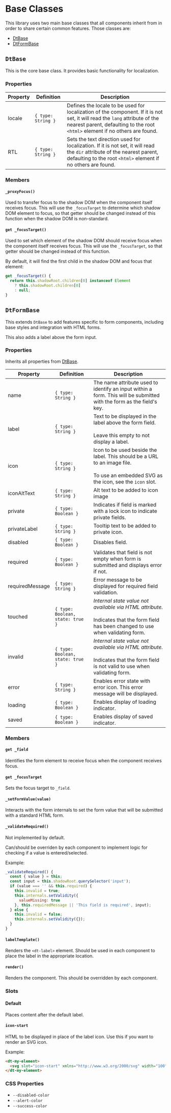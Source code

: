 
<Meta title="Architecture/Base Classes" />

# Base Classes

This library uses two main base classes that all components inherit from in order to share
certain common features. Those classes are:

- [DtBase](#dtbase)
- [DtFormBase](#dtformbase)

## `DtBase`

This is the core base class. It provides basic functionality for localization.

### Properties

| Property | Definition | Description |
| -------- | ---------- | ----------- |
| locale | `{ type: String }` | Defines the locale to be used for localization of the component. If it is not set, it will read the `lang` attribute of the nearest parent, defaulting to the root `<html>` element if no others are found. |
| RTL | `{ type: String }` | Sets the text direction used for localization. If it is not set, it will read the `dir` attribute of the nearest parent, defaulting to the root `<html>` element if no others are found. |

### Members

#### `_proxyFocus()`

Used to transfer focus to the shadow DOM when the component itself receives focus.
This will use the `_focusTarget` to determine which shadow DOM element to focus,
so that getter should be changed instead of this function when the shadow DOM is non-standard.

#### `get _focusTarget()`

Used to set which element of the shadow DOM should receive focus when the component itself
receives focus. This will use the `_focusTarget`, so that getter should be changed instead
of this function.

By default, it will find the first child in the shadow DOM and focus that element:

```javascript
get _focusTarget() {
  return this.shadowRoot.children[0] instanceof Element
    ? this.shadowRoot.children[0]
    : null;
}
```


## `DtFormBase`

This extends `DtBase` to add features specific to form components, including base styles
and integration with HTML forms.

This also adds a label above the form input.

### Properties

Inherits all properties from [DtBase](#dtbase).

| Property | Definition | Description |
| -------- | ---------- | ----------- |
| name | `{ type: String }` | The name attribute used to identify an input within a form. This will be submitted with the form as the field's key. |
| label | `{ type: String }` | Text to be displayed in the label above the form field.<br/><br/>Leave this empty to not display a label. |
| icon | `{ type: String }` | Icon to be used beside the label. This should be a URL to an image file.<br/><br/>To use an embedded SVG as the icon, see the `icon` slot. |
| iconAltText | `{ type: String }` | Alt text to be added to icon image |
| private | `{ type: Boolean }` | Indicates if field is marked with a lock icon to indicate private fields.|
| privateLabel | `{ type: String }` | Tooltip text to be added to private icon. |
| disabled | `{ type: Boolean }` | Disables field. |
| required | `{ type: Boolean }` | Validates that field is not empty when form is submitted and displays error if not. |
| requiredMessage | `{ type: String }` | Error message to be displayed for required field validation.
| touched | `{ type: Boolean, state: true }` | _Internal state value not available via HTML attribute._<br/><br/>Indicates that the form field has been changed to use when validating form. |
| invalid | `{ type: Boolean, state: true }` | _Internal state value not available via HTML attribute._<br/><br/>Indicates that the form field is not valid to use when validating form. |
| error | `{ type: String }` | Enables error state with error icon. This error message will be displayed. |
| loading | `{ type: Boolean }` | Enables display of loading indicator. |
| saved | `{ type: Boolean }` | Enables display of saved indicator. |

### Members

#### `get _field`

Identifies the form element to receive focus when the component receives focus.

#### `get _focusTarget`

Sets the focus target to `_field`.

#### `_setFormValue(value)`

Interacts with the form internals to set the form value that will be submitted with a standard
HTML form.

#### `_validateRequired()`

Not implemented by default.

Can/should be overriden by each component to implement logic for checking if a value is entered/selected.

Example:
```javascript
_validateRequired() {
  const { value } = this;
  const input = this.shadowRoot.querySelector('input');
  if (value === '' && this.required) {
    this.invalid = true;
    this.internals.setValidity({
      valueMissing: true
    }, this.requiredMessage || 'This field is required', input);
  } else {
    this.invalid = false;
    this.internals.setValidity({});
  }
}
```

#### `labelTemplate()`

Renders the `<dt-label>` element. Should be used in each component to place the label in
the appropriate location.

#### `render()`

Renders the component. This should be overridden by each component.

### Slots

####  Default

Places content after the default label.

#### `icon-start`

HTML to be displayed in place of the label icon. Use this if you want to render an SVG icon.

Example:
```html
<dt-my-element>
  <svg slot="icon-start" xmlns="http://www.w3.org/2000/svg" width="100" height="100" viewBox="0 0 100 100"><linearGradient id="lg"><stop offset="0%" stop-color="#000000"/><stop offset="100%" stop-color="#c3c3c3"/></linearGradient><rect x="2" y="2" width="96" height="96" style="fill:url(#lg);stroke:#ffffff;stroke-width:2"/><text x="50%" y="50%" font-size="18" text-anchor="middle" alignment-baseline="middle" font-family="monospace, sans-serif" fill="#ffffff">icon</text></svg>
</dt-my-element>
```

### CSS Properties

- `--disabled-color`
- `--alert-color`
- `--success-color`
